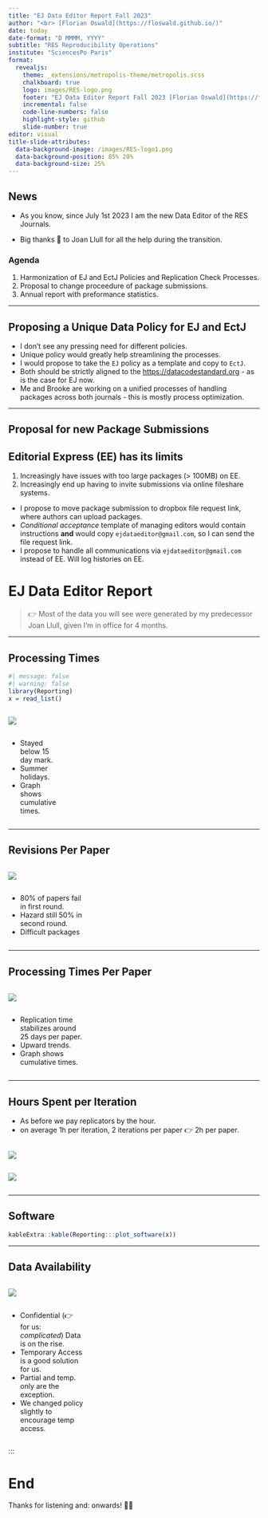 ```yaml
---
title: "EJ Data Editor Report Fall 2023"
author: "<br> [Florian Oswald](https://floswald.github.io/)"
date: today
date-format: "D MMMM, YYYY"
subtitle: "RES Reproducibility Operations"
institute: "SciencesPo Paris"
format: 
  revealjs:
    theme: _extensions/metropolis-theme/metropolis.scss
    chalkboard: true
    logo: images/RES-logo.png
    footer: "EJ Data Editor Report Fall 2023 [Florian Oswald](https://floswald.github.io/)"
    incremental: false
    code-line-numbers: false
    highlight-style: github  
    slide-number: true
editor: visual
title-slide-attributes:
  data-background-image: /images/RES-logo1.png
  data-background-position: 85% 20%
  data-background-size: 25%
---
```



## News

* As you know, since July 1st 2023 I am the new Data Editor of the RES Journals.

* Big thanks 🙏 to Joan Llull for all the help during the transition.

::: fragment
### Agenda

1. Harmonization of EJ and EctJ Policies and Replication Check Processes.
2. Proposal to change proceedure of package submissions.
3. Annual report with preformance statistics.

:::




---

## Proposing a Unique Data Policy for EJ and EctJ

* I don't see any pressing need for different policies.
* Unique policy would greatly help streamlining the processes.
* I would propose to take the `EJ` policy as a template and copy to `EctJ`.
* Both should be strictly aligned to the [https://datacodestandard.org](Data And Code Standard) - as is the case for EJ now.
* Me and Brooke are working on a unified processes of handling packages across both journals - this is mostly process optimization.

---

## Proposal for new Package Submissions

::: {.callout-note}

# Editorial Express (EE) has its limits

1. Increasingly have issues with too large packages (> 100MB) on EE.
2. Increasingly end up having to invite submissions via online fileshare systems.

:::

::: fragment

* I propose to move package submission to dropbox file request link, where authors can upload packages.
* _Conditional acceptance_ template of managing editors would contain instructions **and** would copy `ejdataeditor@gmail.com`, so I can send the file request link.
* I propose to handle all communications via `ejdataeditor@gmail.com` instead of EE. Will log histories on EE.


:::

# EJ Data Editor Report

> 👉 Most of the data you will see were generated by my predecessor Joan Llull, given I'm in office for 4 months. 

::: footer
:::

------------------------------------------------------------------------




## Processing Times

```r
#| message: false
#| warning: false
library(Reporting)
x = read_list()
```

::: {.column width="75%"}
![](images/proctime_iters.png)
:::

::: {.column width="20%"}
* Stayed below 15 day mark.
* Summer holidays.
* Graph shows cumulative times.
:::

---

## Revisions Per Paper

::: {.column width="65%"}
![](images/hazard.png)
:::

::: {.column width="30%"}
* 80% of papers fail in first round.
* Hazard still 50% in second round.
* Difficult packages
:::

---

## Processing Times Per Paper

::: {.column width="65%"}
![](images/proctime_papers.png)
:::

::: {.column width="30%"}
* Replication time stabilizes around 25 days per paper.
* Upward trends.
* Graph shows cumulative times.
:::

---

## Hours Spent per Iteration

* As before we pay replicators by the hour.
* on average 1h per iteration, 2 iterations per paper 👉 2h per paper.

::: {.column width=45%}

![](images/hours_iter.png)
:::

::: {.column width=45%}

![](images/iters_paper.png)

:::

---

## Software

```r
kableExtra::kable(Reporting:::plot_software(x))
```

---

## Data Availability 


::: {.column width="65%"}
![](/images/datastatements.png)

:::


::: {.column width="30%"}
* Confidential (👉 for us: *complicated*) Data is on the rise.
* Temporary Access is a good solution for us.
* Partial and temp. only are the exception.
* We changed policy slightly to encourage temp access.
:::

:::

# End

Thanks for listening and: onwards! 💪🏽

